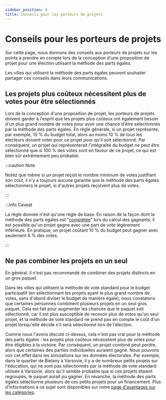 ```yaml
---
sidebar_position: 6
title: Conseils pour les porteurs de projets
---
```



# Conseils pour les porteurs de projets

Sur cette page, nous donnons des conseils aux porteurs de projets sur les points à prendre en compte lors de la conception d'une proposition de projet pour une élection utilisant la méthode des parts égales.

Les villes qui utilisent la méthode des parts égales peuvent souhaiter partager ces conseils dans leurs communications.

## Les projets plus coûteux nécessitent plus de votes pour être sélectionnés

Lors de la conception d'une proposition de projet, les porteurs de projets doivent garder à l'esprit que les projets plus coûteux ont également besoin d'un plus grand nombre de votes pour avoir une chance d'être sélectionnés par la méthode des parts égales. En règle générale, si un projet représente, par exemple, 10 % du budget total, alors au moins 10 % de tous les électeurs doivent voter pour ce projet pour qu'il soit sélectionné. Par conséquent, un projet qui représenterait l'intégralité du budget ne peut être sélectionné que si 100 % des votes sont en faveur de ce projet, ce qui est bien sûr extrêmement peu probable.

:::caution Note

Notez que même si un projet reçoit le nombre minimum de votes justifiant son coût, il n'y a toujours aucune garantie que la méthode des parts égales sélectionnera le projet, si d'autres projets reçoivent plus de votes.

:::

:::info Caveat

La règle donnée n'est qu'une règle de base.
En raison de la façon dont la méthode des parts égales est "[complétée](completion)" lors du calcul des gagnants, il est possible qu'un projet gagne avec une part de vote légèrement inférieure. En pratique, un projet coûtant 10 % du budget peut gagner avec seulement 6 % des votes.

:::

<Datawrapper src="//datawrapper.dwcdn.net/bDCVE/" />

## Ne pas combiner les projets en un seul

En général, il n'est pas recommandé de combiner des projets distincts en un gros paquet.

Dans les villes qui utilisent la méthode de vote standard pour le budget participatif (en sélectionnant les projets ayant le plus grand nombre de votes, sans d'abord diviser le budget de manière égale), nous constatons que certaines personnes combinent plusieurs projets en un seul gros paquet. Cela est fait pour augmenter les chances que le paquet soit sélectionné, car il est plus susceptible de recevoir plus de votes qu'un seul projet, et la méthode de vote standard ne prend pas en compte le coût d'un projet lorsqu'elle décide s'il sera sélectionné lors de l'élection.

Comme nous l'avons discuté ci-dessus, cela n'est pas vrai pour la méthode des parts égales : les projets plus coûteux nécessitent plus de votes pour être éligibles à la victoire. Par conséquent, un projet combiné peut perdre, alors que certaines des parties individuelles auraient gagné. Nous pouvons voir cet effet dans les simulations sur les données électorales. Par exemple, dans le quartier de Bielany à Varsovie, il y a de nombreux petits projets sur l'éducation, qui ne sont pas sélectionnés par la méthode de vote standard utilisée à Varsovie, alors qu'il semble probable que si ces projets étaient regroupés, le paquet aurait pu gagner. En revanche, la méthode des parts égales sélectionne plusieurs de ces petits projets pour un financement. Plus d'informations à ce sujet sont disponibles sur notre [page d'avantages sur les catégories](../benefits/categories).